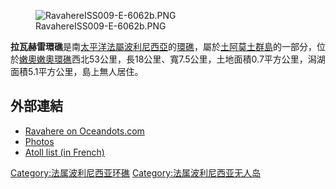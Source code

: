 [[Image:RavahereISS009-E-6062b.PNG|thumb]]

'''拉瓦赫雷環礁'''是南[[太平洋|太平洋]][[法屬波利尼西亞|法屬波利尼西亞]]的[[環礁|環礁]]，屬於[[土阿莫土群島|土阿莫土群島]]的一部分，位於[[嫩奧嫩奧環礁|嫩奧嫩奧環礁]]西北53公里，長18公里、寬7.5公里，土地面積0.7平方公里，潟湖面積5.1平方公里，島上無人居住。

{{Coord|18|13|S|142|09|W|type:isle_source:dewiki|display=title}}

==外部連結==
*[http://www.oceandots.com/pacific/tuamotu/ravahere.php Ravahere on Oceandots.com] {{Wayback|url=http://www.oceandots.com/pacific/tuamotu/ravahere.php |date=20101223043232 }}
*[http://www.wayn.com/waynphotos.html?wci=photo&photo_key=14179284 Photos]{{Dead link|date=2019年6月 |bot=InternetArchiveBot |fix-attempted=yes }}
*[https://web.archive.org/web/20070228115907/http://www.pacific-image.pf/pages/boutic/dboutic_cdrom_sp132.html Atoll list (in French)]

[[Category:法属波利尼西亚环礁|Category:法属波利尼西亚环礁]]
[[Category:法属波利尼西亚无人岛|Category:法属波利尼西亚无人岛]]

{{geo-stub}}